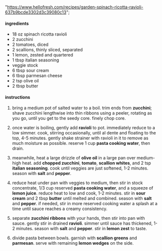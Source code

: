   "https://www.hellofresh.com/recipes/garden-spinach-ricotta-ravioli-637b9bcde3302d3c39080c13";

#### ingredients

- 18 oz spinach ricotta ravioli
- 2 zucchini
- 2 tomatoes, diced
- 2 scallions, thinly sliced, separated
- 1 lemon, zested and quartered
- 1 tbsp italian seasoning
- veggie stock
- 6 tbsp sour cream
- 6 tbsp parmesan cheese
- 2 tsp olive oil
- 2 tbsp butter

#### instructions

1. bring a medium pot of salted water to a boil. trim ends from **zucchini**; shave zucchini lengthwise into thin ribbons using a peeler, rotating as you go, until you get to the seedy core. finely chop core.

2. once water is boiling, gently add **ravioli** to pot. immediately reduce to a low simmer. cook, stirring occasionally, until al dente and floating to the top, 4-5 minutes. gently shake strainer with ravioli in it to remove as much moisture as possible. reserve 1 cup **pasta cooking water**, then drain.

3. meanwhile, heat a large drizzle of **olive oil** in a large pan over medium-high heat. add **chopped zucchini**, **tomato**, **scallion whites**, and 2 tsp **italian seasoning**. cook until veggies are just softened, 1-2 minutes. season with **salt** and **pepper**.

4. reduce heat under pan with veggies to medium, then stir in stock concentrate, 1/3 cup reserved **pasta cooking water**, and a squeeze of **lemon juice**. reduce heat to low and cook, 1-2 minutes. stir in **sour cream** and 2 tbsp **butter** until melted and combined. season with **salt** and **pepper**. if needed, stir in more reserved cooking water a splash at a time until sauce reaches a creamy consistency.

5. separate **zucchini ribbons** with your hands, then stir into pan with sauce. gently stir in drained **ravioli**. simmer until sauce has thickened, 1-2 minutes. season with **salt** and **pepper**. stir in **lemon zest** to taste.

6. divide pasta between bowls. garnish with **scallion greens** and **parmesan**. serve with remaining **lemon wedges** on the side.
